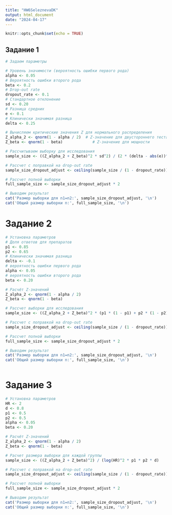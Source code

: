 ---
title: "HW6SeleznevaDK"
output: html_document
date: "2024-04-17"
---

```{r setup, include=FALSE}
knitr::opts_chunk$set(echo = TRUE)
```

## Задание 1

```{r}
# Задаем параметры 

# Уровень значимости (вероятность ошибки первого рода)
alpha <- 0.05
# Вероятность ошибки второго рода
beta <- 0.2
# Drop-out rate
dropout_rate <- 0.1
# Стандартное отклонение
sd <- 0.20
# Разница средних
e <- 0.1
# Клинически значимая разница
delta <- 0.25

# Вычисляем критические значения Z для нормального распределения
Z_alpha_2 <- qnorm(1 - alpha / 2)  # Z-значение для двустороннего теста
Z_beta <- qnorm(1 - beta)             # Z-значение для мощности

```

```{r}
# Рассчитываем выборку для исследования 
sample_size <- ((Z_alpha_2 + Z_beta)^2 * sd^2) / (2 * (delta - abs(e))^2)

# Рассчет с поправкой на drop-out rate
sample_size_dropout_adjust <- ceiling(sample_size / (1 - dropout_rate))

# Рассчет полной выборки
full_sample_size <- sample_size_dropout_adjust * 2

# Выводим результат
cat('Размер выборки для n1=n2:', sample_size_dropout_adjust, '\n')
cat('Общий размер выборки n:', full_sample_size, '\n')


```

# Задание 2

```{r}
# Установка параметров
# Доля ответов для препаратов 
p1 <- 0.85
p2 <- 0.65
# Клинически значимая разница
delta <- -0.1
# вероятность ошибки первого рода
alpha <- 0.05
# вероятность ошибки второго рода 
beta <- 0.20

# Расчёт Z-значений
Z_alpha_2 <- qnorm(1 - alpha / 2)
Z_beta <- qnorm(1 - beta)

# Рассчет выборки для исследования 
sample_size <- ((Z_alpha_2 + Z_beta)^2 * (p1 * (1 - p1) + p2 * (1 - p2))) / ((p1 - p2 - delta)^2)

# Рассчет с поправкой на drop-out rate
sample_size_dropout_adjust <- ceiling(sample_size / (1 - dropout_rate))

# Рассчет полной выборки
full_sample_size <- sample_size_dropout_adjust * 2

# Выводим результат
cat('Размер выборки для n1=n2:', sample_size_dropout_adjust, '\n')
cat('Общий размер выборки n:', full_sample_size, '\n')



```

# Задание 3

```{r}
# Установка параметров
HR <- 2
d <- 0.8
p1 <- 0.5
p2 <- 0.5
alpha <- 0.05
beta <- 0.20

# Расчёт Z-значений
Z_alpha_2 <- qnorm(1 - alpha / 2)
Z_beta <- qnorm(1 - beta)

# Расчет размера выборки для каждой группы
sample_size <- ((Z_alpha_2 + Z_beta)^2) / (log(HR)^2 * p1 * p2 * d)

# Рассчет с поправкой на drop-out rate
sample_size_dropout_adjust <- ceiling(sample_size / (1 - dropout_rate))

# Рассчет полной выборки
full_sample_size <- sample_size_dropout_adjust * 2

# Выводим результат
cat('Размер выборки для n1=n2:', sample_size_dropout_adjust, '\n')
cat('Общий размер выборки n:', full_sample_size, '\n')


```
